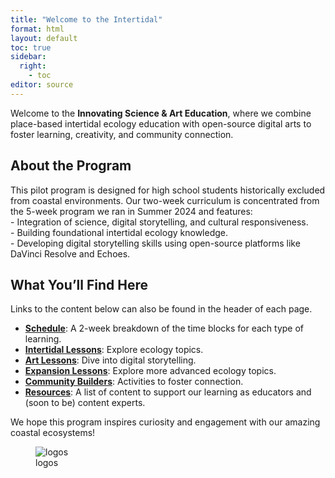 ```yaml
---
title: "Welcome to the Intertidal"
format: html
layout: default
toc: true
sidebar:
  right:
    - toc
editor: source
---
```


Welcome to the **Innovating Science & Art Education**, where we combine place-based intertidal ecology education with open-source digital arts to foster learning, creativity, and community connection.


## About the Program

This pilot program is designed for high school students historically excluded from coastal environments. Our two-week curriculum is concentrated from the 5-week program we ran in Summer 2024 and features:\    
- Integration of science, digital storytelling, and cultural responsiveness.\    
- Building foundational intertidal ecology knowledge.\    
- Developing digital storytelling skills using open-source platforms like DaVinci Resolve and Echoes.\    

## What You’ll Find Here

Links to the content below can also be found in the header of each page.

- **[Schedule](schedule.qmd)**: A 2-week breakdown of the time blocks for each type of learning.
- **[Intertidal Lessons](lessons/intertidal_lesson1.qmd)**: Explore ecology topics.
- **[Art Lessons](lessons/art_lesson1.qmd)**: Dive into digital storytelling.
- **[Expansion Lessons](lessons/intertidal_scaling.qmd)**: Explore more advanced ecology topics.
- **[Community Builders](community_builders.qmd)**: Activities to foster connection.
- **[Resources](resources.qmd)**: A list of content to support our learning as educators and (soon to be) content experts.\  

We hope this program inspires curiosity and engagement with our amazing coastal ecosystems!

![logos](images/logobar.png)
